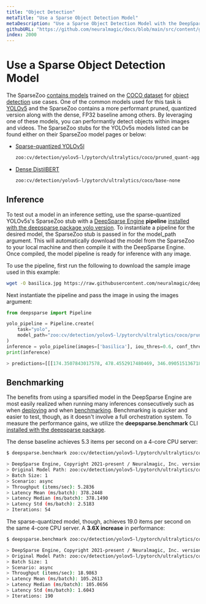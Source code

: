 ```yaml
---
title: "Object Detection"
metaTitle: "Use a Sparse Object Detection Model"
metaDescription: "Use a Sparse Object Detection Model with the DeepSparse Engine to deploy for faster and cheaper inference on CPUs"
githubURL: "https://github.com/neuralmagic/docs/blob/main/src/content/get-started/use-a-sparse-model/object-detection.mdx"
index: 2000
---
```


# Use a Sparse Object Detection Model

The SparseZoo [contains models](https://sparsezoo.neuralmagic.com/?page=1&domain=cv&sub_domain=detection) trained on the [COCO dataset](https://cocodataset.org/) for [object detection](https://en.wikipedia.org/wiki/Object_detection) use cases.
One of the common models used for this task is [YOLOv5](https://docs.ultralytics.com/) and the SparseZoo contains a more performant pruned, quantized version along with the dense, FP32 baseline among others.
By leveraging one of these models, you can performantly detect objects within images and videos.
The SparseZoo stubs for the YOLOv5s models listed can be found either on their SparseZoo model pages or below:
- [Sparse-quantized YOLOv5l](https://sparsezoo.neuralmagic.com/models/cv%2Fdetection%2Fyolov5-l%2Fpytorch%2Fultralytics%2Fcoco%2Fpruned_quant-aggressive_95)
  ```bash
  zoo:cv/detection/yolov5-l/pytorch/ultralytics/coco/pruned_quant-aggressive_95
  ```
- [Dense DistilBERT](https://sparsezoo.neuralmagic.com/models/cv%2Fdetection%2Fyolov5-l%2Fpytorch%2Fultralytics%2Fcoco%2Fbase-none)
  ```bash
  zoo:cv/detection/yolov5-l/pytorch/ultralytics/coco/base-none
  ```

## Inference

To test out a model in an inference setting, use the sparse-quantized YOLOv5s's SparseZoo stub with a [DeepSparse Engine](../../products/deepsparse) **pipeline** [installed with the deepsparse package yolo version](../../install/deepsparse).
To instantiate a pipeline for the desired model, the SparseZoo stub is passed in for the model_path argument.
This will automatically download the model from the SparseZoo to your local machine and then compile it with the DeepSparse Engine.
Once compiled, the model pipeline is ready for inference with any image.

To use the pipeline, first run the following to download the sample image used in this example:

```bash
wget -O basilica.jpg https://raw.githubusercontent.com/neuralmagic/deepsparse/main/src/deepsparse/yolo/sample_images/basilica.jpg
```

Next instantiate the pipeline and pass the image in using the images argument:

```python
from deepsparse import Pipeline

yolo_pipeline = Pipeline.create(
    task="yolo",
    model_path="zoo:cv/detection/yolov5-l/pytorch/ultralytics/coco/pruned_quant-aggressive_95"
)
inference = yolo_pipeline(images=['basilica'], iou_thres=0.6, conf_thres=0.001)
print(inference)

> predictions=[[[174.3507843017578, 478.4552917480469, 346.09051513671875, 618.4129638671875, ...
```

## Benchmarking

The benefits from using a sparsified model in the DeepSparse Engine are most easily realized when running many inferences consecutively such as when [deploying](../../../use-cases/deploying-with-deepsparse) and when [benchmarking](../../../user-guide/benchmark).
Benchmarking is quicker and easier to test, though, as it doesn't involve a full orchestration system.
To measure the performance gains, we utilize the **deepsparse.benchmark** CLI [installed with the deepsparse package](../../install/deepsparse).

The dense baseline achieves 5.3 items per second on a 4-core CPU server:

```bash
$ deepsparse.benchmark zoo:cv/detection/yolov5-l/pytorch/ultralytics/coco/base-none

> DeepSparse Engine, Copyright 2021-present / Neuralmagic, Inc. version: 1.0.0 (8eaddc24) (release) (optimized) (system=avx512, binary=avx512)
> Original Model Path: zoo:cv/detection/yolov5-l/pytorch/ultralytics/coco/base-none
> Batch Size: 1
> Scenario: async
> Throughput (items/sec): 5.2836
> Latency Mean (ms/batch): 378.2448
> Latency Median (ms/batch): 378.1490
> Latency Std (ms/batch): 2.5183
> Iterations: 54
```

The sparse-quantized model, though, achieves 19.0 items per second on the same 4-core CPU server.
A **3.6X increase** in performance:

```bash
$ deepsparse.benchmark zoo:cv/detection/yolov5-l/pytorch/ultralytics/coco/pruned_quant-aggressive_95

> DeepSparse Engine, Copyright 2021-present / Neuralmagic, Inc. version: 1.0.0 (8eaddc24) (release) (optimized) (system=avx512, binary=avx512)
> Original Model Path: zoo:cv/detection/yolov5-l/pytorch/ultralytics/coco/pruned_quant-aggressive_95
> Batch Size: 1
> Scenario: async
> Throughput (items/sec): 18.9863
> Latency Mean (ms/batch): 105.2613
> Latency Median (ms/batch): 105.0656
> Latency Std (ms/batch): 1.6043
> Iterations: 190
```
